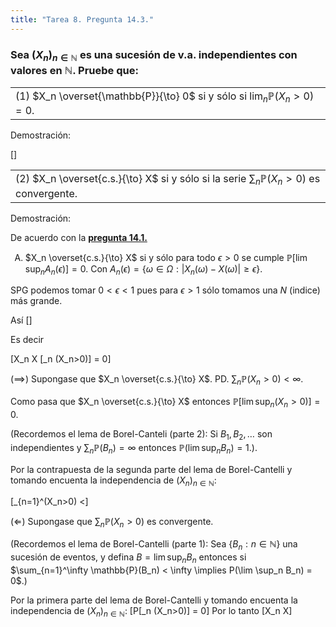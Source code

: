 ```yaml
---
title: "Tarea 8. Pregunta 14.3."
---
```


### Sea $(X_n)_{n \in \mathbb{N}}$ es una sucesión de v.a. independientes con valores en $\mathbb{N}$. Pruebe que:


-------------------------------------------------------------------------------
(1) $X_n \overset{\mathbb{P}}{\to} 0$ si y sólo si $\lim_n \mathbb{P}(X_n > 0) = 0$.
-------------------------------------------------------------------------------

Demostración:

\[\begin{align*}
(X_n \overset{\mathbb{P}}{\to} 0) &\iff \lim_n \mathbb{P}(\{\omega \in \Omega: |X_n(\omega)-0|>\epsilon\}) = 0 && (\mbox{Def.} \overset{\mathbb{P}}{\to})\\\\
&\iff \lim_n \mathbb{P}(\{\omega \in \Omega: X_n(\omega)>\epsilon\}) = 0 && (\mathbb{N} \mbox{ es el soporte de }X)\\\\
&\iff \lim_n \mathbb{P}(\{\omega \in \Omega: X_n(\omega)>0\}) = 0 && (\mbox{SPG } \epsilon<1)
\end{align*}\]

-------------------------------------------------------------------------------
(2) $X_n \overset{c.s.}{\to} X$ si y sólo si la serie $\sum_n \mathbb{P}(X_n > 0)$ es convergente.
-------------------------------------------------------------------------------

Demostración:

De acuerdo con la **[pregunta 14.1.](https://austriamax.github.io/austriamax.proba1.github.io/P14_1.html)**

(A) $X_n \overset{c.s.}{\to} X$ si y sólo para todo $\epsilon > 0$ se cumple $\mathbb{P}[\lim \sup_n A_n(\epsilon)] = 0$. Con $A_n(\epsilon) =\{\omega \in \Omega : |X_n(\omega) - X(\omega)| \geq \epsilon \}$.


SPG podemos tomar $0<\epsilon<1$ pues para $\epsilon >1$ sólo tomamos una $N$ (indice) más grande.


Así
\[\begin{align*}
A_n(\epsilon) &= \{\omega \in \Omega : |X_n(\omega) - 0| \geq \epsilon \}\\\\
&=\{\omega \in \Omega : X_n(\omega) \geq \epsilon \}\\\\
&=\{\omega \in \Omega : X_n(\omega) > 0 \}&& (\mathbb{N} \mbox{ es el soporte de }X)\\
&=A_n(0)
\end{align*}\]

Es decir

\[X_n \overset{c.s.}{\to} X \iff \mathbb{P}[\lim \sup_n (X_n>0)] = 0\]

($\implies$) Supongase que $X_n \overset{c.s.}{\to} X$. PD. $\sum_n \mathbb{P}(X_n > 0)<\infty$.

Como pasa que $X_n \overset{c.s.}{\to} X$ entonces $\mathbb{P}[\lim \sup_n (X_n>0)] = 0$.

(Recordemos el lema de Borel-Canteli (parte 2): Si $B_1, B_2, \dots$ son independientes y $\sum_n \mathbb{P}(B_n) = \infty$ entonces $\mathbb{P}(\lim \sup_n B_n) = 1$.).

Por la contrapuesta de la segunda parte del lema de Borel-Cantelli y tomando encuenta la independencia de $(X_n)_{n \in \mathbb{N}}$:

\[\sum_{n=1}^\infty \mathbb{P}(X_n>0) <\infty\]


($\Longleftarrow$) Supongase que $\sum_n \mathbb{P}(X_n > 0)$ es convergente.

(Recordemos el lema de Borel-Cantelli (parte 1): Sea $\{B_n:n\in \mathbb{N}\}$ una sucesión de eventos, y defina $B = \lim \sup_n B_n$ entonces si $\sum_{n=1}^\infty \mathbb{P}(B_n) < \infty \implies P(\lim \sup_n B_n) = 0$.)

Por la primera parte del lema de Borel-Cantelli y tomando encuenta la independencia de $(X_n)_{n \in \mathbb{N}}$:
\[P[\lim \sup_n (X_n>0)] = 0\]
Por lo tanto
\[\therefore X_n \overset{c.s.}{\to} X\]



